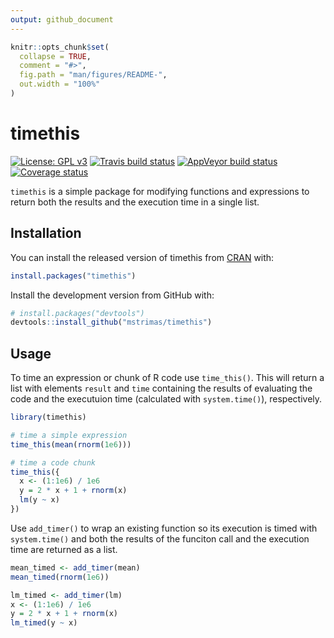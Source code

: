 ```yaml
---
output: github_document
---
```


```r
knitr::opts_chunk$set(
  collapse = TRUE,
  comment = "#>",
  fig.path = "man/figures/README-",
  out.width = "100%"
)
```
# timethis
[![License: GPL v3](https://img.shields.io/badge/License-GPL%20v3-blue.svg)](http://www.gnu.org/licenses/gpl-3.0)
[![Travis build status](https://travis-ci.org/mstrimas/timethis.svg?branch=master)](https://travis-ci.org/mstrimas/timethis)
[![AppVeyor build status](https://ci.appveyor.com/api/projects/status/github/mstrimas/timethis?branch=master&svg=true)](https://ci.appveyor.com/project/mstrimas/timethis)
[![Coverage status](https://codecov.io/gh/mstrimas/timethis/branch/master/graph/badge.svg)](https://codecov.io/github/mstrimas/timethis?branch=master)


`timethis` is a simple package for modifying functions and expressions to return both the results and the execution time in a single list.

## Installation

You can install the released version of timethis from [CRAN](https://CRAN.R-project.org) with:

```r
install.packages("timethis")
```

Install the development version from GitHub with:

```r
# install.packages("devtools")
devtools::install_github("mstrimas/timethis")
```

## Usage

To time an expression or chunk of R code use `time_this()`. This will return a list with elements `result` and `time` containing the results of evaluating the code and the executuion time (calculated with `system.time()`), respectively.

```r
library(timethis)

# time a simple expression
time_this(mean(rnorm(1e6)))

# time a code chunk
time_this({
  x <- (1:1e6) / 1e6
  y = 2 * x + 1 + rnorm(x)
  lm(y ~ x)
})
```

Use `add_timer()` to wrap an existing function so its execution is timed with `system.time()` and both the results of the funciton call and the execution time are returned as a list.

```r
mean_timed <- add_timer(mean)
mean_timed(rnorm(1e6))

lm_timed <- add_timer(lm)
x <- (1:1e6) / 1e6
y = 2 * x + 1 + rnorm(x)
lm_timed(y ~ x)
```

